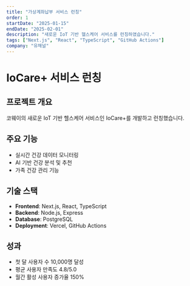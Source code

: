 ```yaml
---
title: "가상계좌납부 서비스 런칭"
order: 1
startDate: "2025-01-15"
endDate: "2025-02-01"
description: "새로운 IoT 기반 헬스케어 서비스를 런칭하였습니다."
tags: ["Next.js", "React", "TypeScript", "GitHub Actions"]
company: "유채널"
---
```


# IoCare+ 서비스 런칭

## 프로젝트 개요

코웨이의 새로운 IoT 기반 헬스케어 서비스인 IoCare+를 개발하고 런칭했습니다.

## 주요 기능

- 실시간 건강 데이터 모니터링
- AI 기반 건강 분석 및 추천
- 가족 건강 관리 기능

## 기술 스택

- **Frontend**: Next.js, React, TypeScript
- **Backend**: Node.js, Express
- **Database**: PostgreSQL
- **Deployment**: Vercel, GitHub Actions

## 성과

- 첫 달 사용자 수 10,000명 달성
- 평균 사용자 만족도 4.8/5.0
- 월간 활성 사용자 증가율 150%
